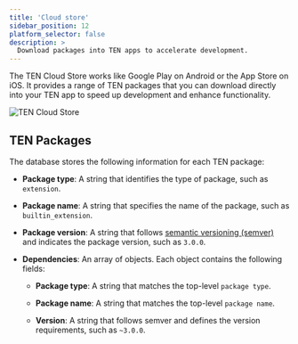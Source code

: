 ```yaml
---
title: 'Cloud store'
sidebar_position: 12
platform_selector: false
description: >
  Download packages into TEN apps to accelerate development.
---
```


The TEN Cloud Store works like Google Play on Android or the App Store on iOS. It provides a range of TEN packages that you can download directly into your TEN app to speed up development and enhance functionality.

![TEN Cloud Store](/images/ten-framework/ten_cloud_store.png)

## TEN Packages

The database stores the following information for each TEN package:

- **Package type**: A string that identifies the type of package, such as `extension`.

- **Package name**: A string that specifies the name of the package, such as `builtin_extension`.

- **Package version**: A string that follows [semantic versioning (semver)](https://semver.org/) and indicates the package version, such as `3.0.0`.

- **Dependencies**: An array of objects. Each object contains the following fields:

   - **Package type**: A string that matches the top-level `package type`.

   - **Package name**: A string that matches the top-level `package name`.

   - **Version**: A string that follows semver and defines the version requirements, such as `~3.0.0`.